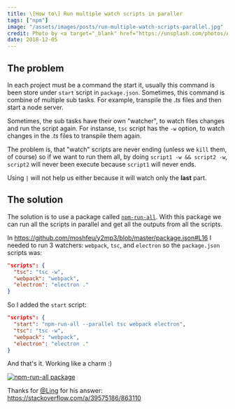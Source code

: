 ```yaml
---
title: \[How to\] Run multiple watch scripts in paraller
tags: ["npm"]
image: "/assets/images/posts/run-multiple-watch-scripts-parallel.jpg"
credit: Photo by <a target="_blank" href="https://unsplash.com/photos/ApjcYVl-h-o?utm_source=unsplash&amp;utm_medium=referral&amp;utm_content=creditCopyText">Bence ▲ Boros</a> on <a href="/search/photos/parallel-space?utm_source=unsplash&amp;utm_medium=referral&amp;utm_content=creditCopyText">Unsplash</a>
date: 2018-12-05
---
```


## The problem

In each project must be a command the start it, usually this command is been store under `start` script in `package.json`. Sometimes, this command is combine of multiple sub tasks. For example, transpile the _.ts_ files and then start a node server.

Sometimes, the sub tasks have their own "watcher", to watch files changes and run the script again.
For instanse, `tsc` script has the `-w` option, to watch changes in the _.ts_ files to transpile them again.

The problem is, that "watch" scripts are never ending (unless we `kill` them, of course) so if we want to run them all, by doing `script1 -w && script2 -w`, `script2` will never been execute because `script1` will never ends.

Using `|` will not help us either because it will watch only the **last** part.

## The solution

The solution is to use a package called <a href="https://github.com/mysticatea/npm-run-all" target="_blank">`npm-run-all`</a>. With this package we can run all the scripts in parallel and get all the outputs from all the scripts.

In <a href="my case" target="_blank">https://github.com/moshfeu/y2mp3/blob/master/package.json#L16</a> I needed to run 3 watchers: `webpack`, `tsc`, and `electron` so the `package.json` scripts was:

```json
"scripts": {
  "tsc": "tsc -w",
  "webpack": "webpack",
  "electron": "electron ."
}
```

So I added the `start` script:

```json
"scripts": {
  "start": "npm-run-all --parallel tsc webpack electron",
  "tsc": "tsc -w",
  "webpack": "webpack",
  "electron": "electron ."
}
```

And that's it. Working like a charm :)

<a href="https://www.npmjs.com/package/npm-run-all" target="_blank">
  <img alt="npm-run-all package" src="https://nodei.co/npm/npm-run-all.png?downloads=true&downloadRank=true&stars=true">
</a>


Thanks for <a href="https://stackoverflow.com/users/1282571/ling" target="_blank">@Ling</a> for his answer: <a href="https://stackoverflow.com/a/39575186/863110" target="_blank">https://stackoverflow.com/a/39575186/863110</a>
